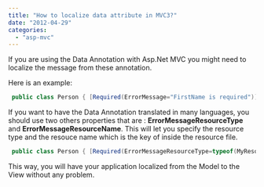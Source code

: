 ```yaml
---
title: "How to localize data attribute in MVC3?"
date: "2012-04-29"
categories: 
  - "asp-mvc"
---
```


If you are using the Data Annotation with Asp.Net MVC you might need to localize the message from these annotation.

Here is an example:


```csharp
 public class Person { [Required(ErrorMessage="FirstName is required")] public string FirstName { get; set; } //... } 
```

If you want to have the Data Annotation translated in many languages, you should use two others properties that are : **ErrorMessageResourceType** and **ErrorMessageResourceName**. This will let you specify the resource type and the resouce name which is the key of inside the resource file.


```csharp
 public class Person { [Required(ErrorMessageResourceType=typeof(MyResourcesNameSpace.ResourcesFile), ErrorMessageResourceName="FirstNameRequiredKey")] public string FirstName { get; set; } //... } 
```

This way, you will have your application localized from the Model to the View without any problem.

